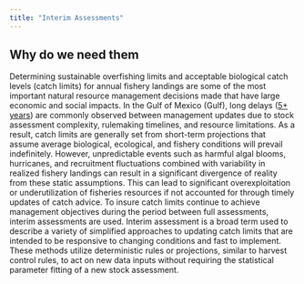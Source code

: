 ```yaml
---
title: "Interim Assessments"
---
```


## Why do we need them

  Determining sustainable overfishing limits and acceptable biological catch levels (catch limits) for annual fishery landings are some of the most important natural resource management decisions made that have large economic and social impacts. In the Gulf of Mexico (Gulf), long delays ([5+ years](https://sedarweb.org/sedar-assessments/)) are commonly observed between management updates due to stock assessment complexity, rulemaking timelines, and resource limitations. As a result, catch limits are generally set from short-term projections that assume average biological, ecological, and fishery conditions will prevail indefinitely. However, unpredictable events such as harmful algal blooms, hurricanes, and recruitment fluctuations combined with variability in realized fishery landings can result in a significant divergence of reality from these static assumptions. This can lead to significant overexploitation or underutilization of fisheries resources if not accounted for through timely updates of catch advice. To insure catch limits continue to achieve management objectives during the period between full assessments, interim assessments are used. Interim assessment is a broad term used to describe a variety of simplified approaches to updating catch limits that are intended to be responsive to changing conditions and fast to implement. These methods utilize deterministic rules or projections, similar to harvest control rules, to act on new data inputs without requiring the statistical parameter fitting of a new stock assessment.   
  

  
